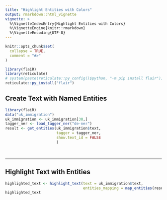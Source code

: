 ```yaml
---
title: "Highlight Entities with Colors"
output: rmarkdown::html_vignette
vignette: >
  %\VignetteIndexEntry{Highlight Entities with Colors}
  %\VignetteEngine{knitr::rmarkdown}
  %\VignetteEncoding{UTF-8}
---
```


```r
knitr::opts_chunk$set(
  collapse = TRUE,
  comment = "#>"
)
```

```r
library(flaiR)
library(reticulate)
# system(paste(reticulate::py_config()$python, "-m pip install flair"))
reticulate::py_install("flair")
```

## Create Text with Named Entities

```r
library(flaiR)
data("uk_immigration")
uk_immigration <- uk_immigration[30,]
tagger_ner <- load_tagger_ner("de-ner")
result <- get_entities(uk_immigration$text,
                       tagger = tagger_ner,
                       show.text_id = FALSE
                       )
```

&nbsp;

-----

## Highlight Text with Entities
```r
highlighted_text <- highlight_text(text = uk_immigration$text, 
                                   entities_mapping = map_entities(result))
highlighted_text
```
